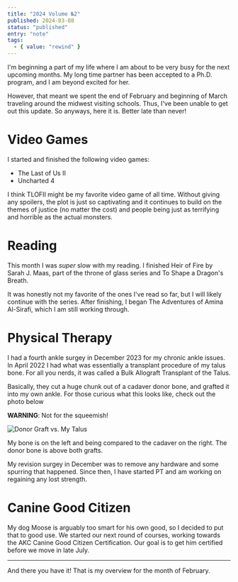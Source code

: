 ```yaml
---
title: "2024 Volume №2"
published: 2024-03-08
status: "published"
entry: "note"
tags:
  - { value: "rewind" }
---
```


I'm beginning a part of my life where I am about to be very busy for the next upcoming months. My long time partner has been accepted to a Ph.D. program, and I am beyond excited for her.

However, that meant we spent the end of February and beginning of March traveling around the midwest visiting schools. Thus, I've been unable to get out this update. So anyways, here it is. Better late than never!

# Video Games

I started and finished the following video games:

- The Last of Us II
- Uncharted 4

I think TLOFII might be my favorite video game of all time. Without giving any spoilers, the plot is just so captivating and it continues to build on the themes of justice (no matter the cost) and people being just as terrifying and horrible as the actual monsters.

# Reading

This month I was _super_ slow with my reading. I finished Heir of Fire by Sarah J. Maas, part of the throne of glass series and To Shape a Dragon's Breath.

It was honestly not my favorite of the ones I've read so far, but I will likely continue with the series. After finishing, I began The Adventures of Amina Al-Sirafi, which I am still working through.

# Physical Therapy

I had a fourth ankle surgey in December 2023 for my chronic ankle issues. In April 2022 I had what was essentially a transplant procedure of my talus bone. For all you nerds, it was called a Bulk Allograft Transplant of the Talus.

Basically, they cut a huge chunk out of a cadaver donor bone, and grafted it into my own ankle. For those curious what this looks like, check out the photo below

**WARNING**: Not for the squeemish!

![Donor Graft vs. My Talus](assets/talus.jpeg)

My bone is on the left and being compared to the cadaver on the right. The donor bone is above both grafts.

My revision surgey in December was to remove any hardware and some spurring that happened. Since then, I have started PT and am working on regaining any lost strength.

# Canine Good Citizen

My dog Moose is arguably too smart for his own good, so I decided to put that to good use. We started our next round of courses, working towards the AKC Canine Good Citizen Certification. Our goal is to get him certified before we move in late July.

---

And there you have it! That is my overview for the month of February.
